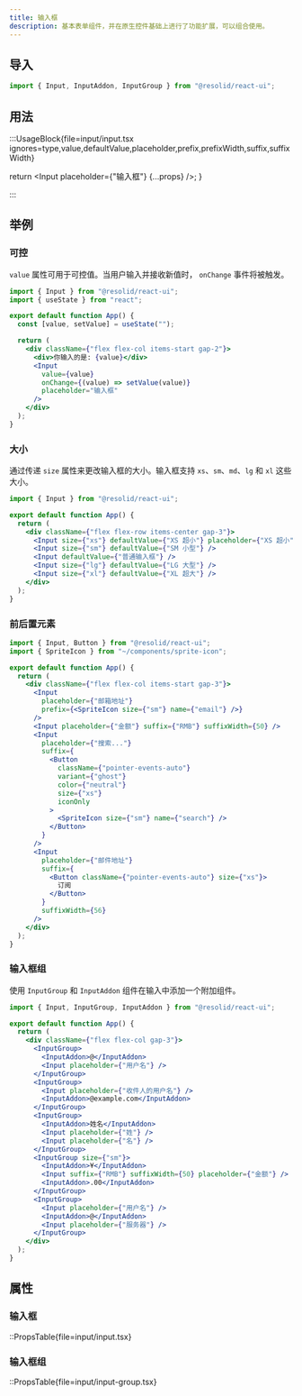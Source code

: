 ```yaml
---
title: 输入框
description: 基本表单组件，并在原生控件基础上进行了功能扩展，可以组合使用。
---
```


## 导入

```js
import { Input, InputAddon, InputGroup } from "@resolid/react-ui";
```

## 用法

:::UsageBlock{file=input/input.tsx ignores=type,value,defaultValue,placeholder,prefix,prefixWidth,suffix,suffixWidth}


  return <Input placeholder={"输入框"} {...props} />;
}

:::

## 举例

### 可控

`value` 属性可用于可控值。当用户输入并接收新值时， `onChange` 事件将被触发。

```jsx demo
import { Input } from "@resolid/react-ui";
import { useState } from "react";

export default function App() {
  const [value, setValue] = useState("");

  return (
    <div className={"flex flex-col items-start gap-2"}>
      <div>你输入的是: {value}</div>
      <Input
        value={value}
        onChange={(value) => setValue(value)}
        placeholder="输入框"
      />
    </div>
  );
}
```

### 大小

通过传递 `size` 属性来更改输入框的大小。输入框支持 `xs`、`sm`、`md`、`lg` 和 `xl` 这些大小。

```jsx demo
import { Input } from "@resolid/react-ui";

export default function App() {
  return (
    <div className={"flex flex-row items-center gap-3"}>
      <Input size={"xs"} defaultValue={"XS 超小"} placeholder={"XS 超小"} />
      <Input size={"sm"} defaultValue={"SM 小型"} />
      <Input defaultValue={"普通输入框"} />
      <Input size={"lg"} defaultValue={"LG 大型"} />
      <Input size={"xl"} defaultValue={"XL 超大"} />
    </div>
  );
}
```

### 前后置元素

```jsx demo
import { Input, Button } from "@resolid/react-ui";
import { SpriteIcon } from "~/components/sprite-icon";

export default function App() {
  return (
    <div className={"flex flex-col items-start gap-3"}>
      <Input
        placeholder={"邮箱地址"}
        prefix={<SpriteIcon size={"sm"} name={"email"} />}
      />
      <Input placeholder={"金额"} suffix={"RMB"} suffixWidth={50} />
      <Input
        placeholder={"搜索..."}
        suffix={
          <Button
            className={"pointer-events-auto"}
            variant={"ghost"}
            color={"neutral"}
            size={"xs"}
            iconOnly
          >
            <SpriteIcon size={"sm"} name={"search"} />
          </Button>
        }
      />
      <Input
        placeholder={"邮件地址"}
        suffix={
          <Button className={"pointer-events-auto"} size={"xs"}>
            订阅
          </Button>
        }
        suffixWidth={56}
      />
    </div>
  );
}
```

### 输入框组

使用 `InputGroup` 和 `InputAddon` 组件在输入中添加一个附加组件。

```jsx demo
import { Input, InputGroup, InputAddon } from "@resolid/react-ui";

export default function App() {
  return (
    <div className={"flex flex-col gap-3"}>
      <InputGroup>
        <InputAddon>@</InputAddon>
        <Input placeholder={"用户名"} />
      </InputGroup>
      <InputGroup>
        <Input placeholder={"收件人的用户名"} />
        <InputAddon>@example.com</InputAddon>
      </InputGroup>
      <InputGroup>
        <InputAddon>姓名</InputAddon>
        <Input placeholder={"姓"} />
        <Input placeholder={"名"} />
      </InputGroup>
      <InputGroup size={"sm"}>
        <InputAddon>¥</InputAddon>
        <Input suffix={"RMB"} suffixWidth={50} placeholder={"金额"} />
        <InputAddon>.00</InputAddon>
      </InputGroup>
      <InputGroup>
        <Input placeholder={"用户名"} />
        <InputAddon>@</InputAddon>
        <Input placeholder={"服务器"} />
      </InputGroup>
    </div>
  );
}
```

## 属性

### 输入框

::PropsTable{file=input/input.tsx}

### 输入框组

::PropsTable{file=input/input-group.tsx}
